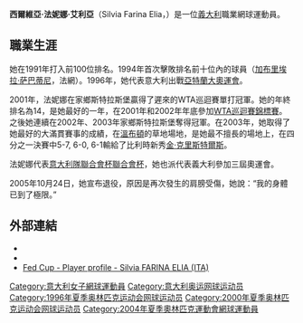 {{Infobox 网球
|姓名=Silvia Farina Elia
|照片=
|国籍={{Flagicon|ITA}}義大利
|生年=1972年
|生日=4月27日
|出生地= [[義大利|義大利]][[米蘭|米蘭]]
|居住地= 義大利[[羅馬|羅馬]]
|身高=172 cm
|体重=62 kg
|持拍手=右
|反拍=
|转职业年=1988年
|球拍=
|球衣=
|球鞋=
|单打最高排名=11（2002年5月20日）
|双打最高排名=24（1999年6月21日）
|现单打排名=2005年退役
|现双打排名=2005年退役
|单打冠军头衔= WTA級─3
|双打冠军头衔= WTA級─8
|职业战绩=
|雙打職業戰績=
|奖金=3,688,252美元
|澳网最好成绩=第四輪（04、05）
|法网最好成绩=第四輪（01、02）
|温网最好成绩=八強（03）
|美网最好成绩=第四輪（02）
|大满贯个数=0
|奥运会最好成绩=
}}
'''西爾維亞·法妮娜·艾利亞'''（Silvia Farina Elia，{{bd|1972年|4月27日|catIdx=Farina Elia}}）是一位[[義大利|義大利]]職業網球運動員。

== 職業生涯 ==
她在1991年打入前100位排名。1994年首次擊敗排名前十位內的球員（[[加布里埃拉·萨巴蒂尼|加布里埃拉·萨巴蒂尼]]，法網）。1996年，她代表意大利出戰[[亞特蘭大奧運會|亞特蘭大奧運會]]。

2001年，法妮娜在家鄉斯特拉斯堡贏得了遲來的WTA巡迴賽單打冠軍。她的年終排名為14，是她最好的一年，在2001年和2002年年底參加[[WTA巡迴賽錦標賽|WTA巡迴賽錦標賽]]。之後她連續在2002年、2003年家鄉斯特拉斯堡奪得冠軍。在2003年，她取得了她最好的大滿貫賽事的成績，在[[溫布頓|溫布頓]]的草地場地，是她最不擅長的場地上，在四分之一決賽中5-7, 6-0, 6-1輸給了比利時新秀[[金·克里斯特爾斯|金·克里斯特爾斯]]。

法妮娜代表[[意大利隊聯合會杯|意大利隊聯合會杯]][[聯合會杯|聯合會杯]]，她也派代表義大利參加三屆奧運會。

2005年10月24日，她宣布退役，原因是再次發生的肩膀受傷，她說：“我的身體已到了極限。”

== 外部連結 ==
* {{Wta|id=2394}}
* {{ITF Profile|id=20001945}}
* [http://www.fedcup.com/en/players/player/profile.aspx?playerid=20001945 Fed Cup - Player profile - Silvia FARINA ELIA (ITA)] {{Wayback|url=http://www.fedcup.com/en/players/player/profile.aspx?playerid=20001945 |date=20160331134429 }}

{{DEFAULTSORT:Farina Elia, Silvia}}
[[Category:意大利女子網球運動員|Category:意大利女子網球運動員]]
[[Category:意大利奥运网球运动员|Category:意大利奥运网球运动员]]
[[Category:1996年夏季奥林匹克运动会网球运动员|Category:1996年夏季奥林匹克运动会网球运动员]]
[[Category:2000年夏季奥林匹克运动会网球运动员|Category:2000年夏季奥林匹克运动会网球运动员]]
[[Category:2004年夏季奧林匹克運動會網球運動員|Category:2004年夏季奧林匹克運動會網球運動員]]